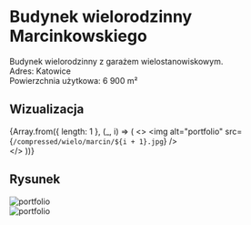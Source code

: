 
# Budynek wielorodzinny Marcinkowskiego

Budynek wielorodzinny z garażem wielostanowiskowym.  
Adres: Katowice  
Powierzchnia użytkowa: 6 900 m²  

## Wizualizacja

{Array.from({ length: 1 }, (_, i) => (
  <>
    <Zoom>
      <img alt="portfolio" src={`/compressed/wielo/marcin/${i + 1}.jpg`} />
    </Zoom>
    <br/>
  </>
))}

## Rysunek

<Zoom>
  <img alt="portfolio" src={`/compressed/wielo/marcin/2.png`} style={{ backgroundColor: 'white' }}  />
</Zoom>

<br/>

<Zoom>
  <img alt="portfolio" src={`/compressed/wielo/marcin/3.jpg`} style={{ backgroundColor: 'white' }}  />
</Zoom>
